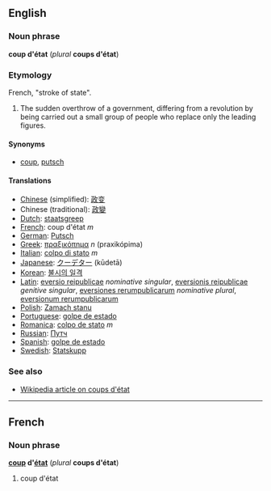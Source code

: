 ==English==
===Noun phrase===
'''coup d'état''' (''plural'' '''coups d'état''')

===Etymology===
French, "stroke of state".

#The sudden overthrow of a government, differing from a revolution by being carried out a small group of people who replace only the leading figures.

====Synonyms====
*[[coup]], [[putsch]]

====Translations====
*[[Chinese]] (simplified): [[政变]]
*Chinese (traditional): [[政變]]
*[[Dutch]]: [[staatsgreep]]
*[[French]]: coup d'état ''m''
*[[German]]: [[Putsch]]
*[[Greek]]: [[πραξικόπημα]] ''n'' (praxikópima)
*[[Italian]]: [[colpo di stato]] ''m''
*[[Japanese]]: [[クーデター]] (kūdetā)
*[[Korean]]: [[불시의 일격]]
*[[Latin]]: [[eversio reipublicae]] ''nominative singular'', [[eversionis reipublicae]] ''genitive singular'', [[eversiones rerumpublicarum]] ''nominative plural'', [[eversionum rerumpublicarum]]
*[[Polish]]: [[Zamach stanu]]
*[[Portuguese]]: [[golpe de estado]]
*[[Romanica]]: [[colpo de stato]] ''m''
*[[Russian]]: [[Путч]]
*[[Spanish]]: [[golpe de estado]]
*[[Swedish]]: [[Statskupp]]

===See also===
*[[w:Coup d'état|Wikipedia article on coups d'état]]

----
==French==
===Noun phrase===
'''[[coup]] d'[[état]]''' (''plural'' '''coups d'état''')

#coup d'état